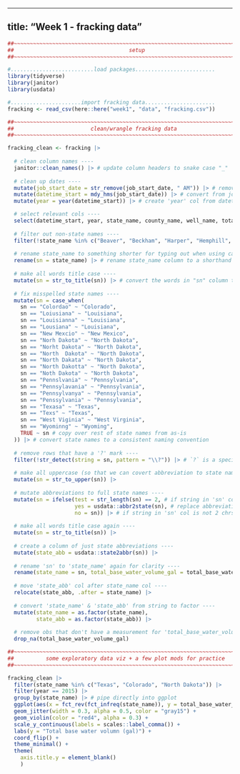 ___
title: "Week 1 - fracking data"
---

```r
##~~~~~~~~~~~~~~~~~~~~~~~~~~~~~~~~~~~~~~~~~~~~~~~~~~~~~~~~~~~~~~~~~~~~~~~~~~~~~~
##                                    setup                                 ----
##~~~~~~~~~~~~~~~~~~~~~~~~~~~~~~~~~~~~~~~~~~~~~~~~~~~~~~~~~~~~~~~~~~~~~~~~~~~~~~

#..........................load packages.........................
library(tidyverse)
library(janitor)
library(usdata)

#......................import fracking data......................
fracking <- read_csv(here::here("week1", "data", "fracking.csv"))

##~~~~~~~~~~~~~~~~~~~~~~~~~~~~~~~~~~~~~~~~~~~~~~~~~~~~~~~~~~~~~~~~~~~~~~~~~~~~~~
##                        clean/wrangle fracking data                       ----
##~~~~~~~~~~~~~~~~~~~~~~~~~~~~~~~~~~~~~~~~~~~~~~~~~~~~~~~~~~~~~~~~~~~~~~~~~~~~~~

fracking_clean <- fracking |> 
  
  # clean column names ----
  janitor::clean_names() |> # update column headers to snake case "_"
  
  # clean up dates ----
  mutate(job_start_date = str_remove(job_start_date, " AM")) |> # remove 'AM' from string from job start date
  mutate(datetime_start = mdy_hms(job_start_date)) |> # convert from job_start_date to datetime and store in new column
  mutate(year = year(datetime_start)) |> # create 'year' col from datetime column

  # select relevant cols ----
  select(datetime_start, year, state_name, county_name, well_name, total_base_water_volume) |> # select the relevant columns 
  
  # filter out non-state names ----
  filter(!state_name %in% c("Beaver", "Beckham", "Harper", "Hemphill", "Midland", "Red River", "Roosevelt", "Rusk", "State", "WARD")) |> # remove names in state_name that are not states
  
  # rename state_name to something shorter for typing out when using case_when (not necessary) ----
  rename(sn = state_name) |> # rename state_name column to a shorthand name
  
  # make all words title case ----
  mutate(sn = str_to_title(sn)) |> # convert the words in "sn" column to title case where only first letter of each word is capitalized
  
  # fix misspelled state names ----
  mutate(sn = case_when(
    sn == "Colordao" ~ "Colorado",
    sn == "Loiusiana" ~ "Louisiana",
    sn == "Louisianna" ~ "Louisiana",
    sn == "Lousiana" ~ "Louisiana",
    sn == "New Mexcio" ~ "New Mexico",
    sn == "Norh Dakota" ~ "North Dakota",
    sn == "Norht Dakota" ~ "North Dakota",
    sn == "North  Dakota" ~ "North Dakota",
    sn == "North Dakata" ~ "North Dakota",
    sn == "North Dakotta" ~ "North Dakota",
    sn == "Noth Dakota" ~ "North Dakota",
    sn == "Pennslvania" ~ "Pennsylvania",
    sn == "Pennsylavania" ~ "Pennsylvania",
    sn == "Pennsylvanya" ~ "Pennsylvania",
    sn == "Penssylvania" ~ "Pennsylvania",
    sn == "Texasa" ~ "Texas",
    sn == "Texs" ~ "Texas", 
    sn == "West Viginia" ~ "West Virginia",
    sn == "Wyominng" ~ "Wyoming", 
    TRUE ~ sn # copy over rest of state names from as-is
  )) |> # convert state names to a consistent naming convention
  
  # remove rows that have a '?' mark ----
  filter(!str_detect(string = sn, pattern = "\\?")) |> # `?` is a special chr; escape with `\\` prefix
  
  # make all uppercase (so that we can covert abbreviation to state names) ----
  mutate(sn = str_to_upper(sn)) |> 
  
  # mutate abbreviations to full state names ----
  mutate(sn = ifelse(test = str_length(sn) == 2, # if string in 'sn' col is 2 chrs long
                     yes = usdata::abbr2state(sn), # replace abbreviation with full state name 
                     no = sn)) |> # if string in 'sn' col is not 2 chrs long, keep state name as-is
  
  # make all words title case again ----
  mutate(sn = str_to_title(sn)) |> 
  
  # create a column of just state abbreviations ----
  mutate(state_abb = usdata::state2abbr(sn)) |> 
  
  # rename 'sn' to 'state_name' again for clarity ----
  rename(state_name = sn, total_base_water_volume_gal = total_base_water_volume) |> 
  
  # move 'state_abb' col after state_name col ----
  relocate(state_abb, .after = state_name) |> 
  
  # convert 'state_name' & 'state_abb' from string to factor ----
  mutate(state_name = as.factor(state_name),
         state_abb = as.factor(state_abb)) |> 
  
  # remove obs that don't have a measurement for 'total_base_water_volume' (NA) ----
  drop_na(total_base_water_volume_gal)

##~~~~~~~~~~~~~~~~~~~~~~~~~~~~~~~~~~~~~~~~~~~~~~~~~~~~~~~~~~~~~~~~~~~~~~~~~~~~~~
##          some exploratory data viz + a few plot mods for practice        ----
##~~~~~~~~~~~~~~~~~~~~~~~~~~~~~~~~~~~~~~~~~~~~~~~~~~~~~~~~~~~~~~~~~~~~~~~~~~~~~~

fracking_clean |> 
  filter(state_name %in% c("Texas", "Colorado", "North Dakota")) |> 
  filter(year == 2015) |> 
  group_by(state_name) |> # pipe directly into ggplot
  ggplot(aes(x = fct_rev(fct_infreq(state_name)), y = total_base_water_volume_gal)) + # need to reverse fct order for coord_flip() (plots lowest freq at top by default)
  geom_jitter(width = 0.3, alpha = 0.5, color = "gray15") +
  geom_violin(color = "red4", alpha = 0.3) +
  scale_y_continuous(labels = scales::label_comma()) +
  labs(y = "Total base water volumn (gal)") +
  coord_flip() +
  theme_minimal() +
  theme(
    axis.title.y = element_blank()
    ) 
```

